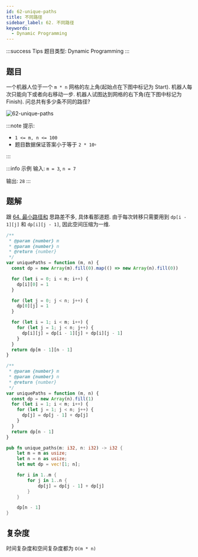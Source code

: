 ```yaml
---
id: 62-unique-paths
title: 不同路径
sidebar_label: 62. 不同路径
keywords:
  - Dynamic Programming
---
```


:::success Tips
题目类型: Dynamic Programming
:::

## 题目

一个机器人位于一个 `m * n` 网格的左上角(起始点在下图中标记为 Start). 机器人每次只能向下或者向右移动一步. 机器人试图达到网格的右下角(在下图中标记为 Finish). 问总共有多少条不同的路径?

![62-unique-paths](../../static/img/62-unique-paths.jpg)

:::note 提示:

- `1 <= m, n <= 100`
- 题目数据保证答案小于等于 `2 * 10ꝰ`

:::

:::info 示例
输入: `m = 3`, `n = 7`

输出: `28`
:::

## 题解

跟 [64. 最小路径和](/leetcode/medium/64-min-path-sum) 思路差不多, 具体看那道题. 由于每次转移只需要用到 `dp[i - 1][j]` 和 `dp[i][j - 1]`, 因此空间压缩为一维.


<Tabs>
  <TabItem value="JavaScript - 二维数组" label="JavaScript - 二维数组">

```ts
/**
 * @param {number} m
 * @param {number} n
 * @return {number}
 */
var uniquePaths = function (m, n) {
  const dp = new Array(m).fill(0).map(() => new Array(n).fill(0))

  for (let i = 0; i < m; i++) {
    dp[i][0] = 1
  }

  for (let j = 0; j < n; j++) {
    dp[0][j] = 1
  }

  for (let i = 1; i < m; i++) {
    for (let j = 1; j < n; j++) {
      dp[i][j] = dp[i - 1][j] + dp[i][j - 1]
    }
  }
  return dp[m - 1][n - 1]
}
```

</TabItem>
<TabItem value="JavaScript - 一维数组" label="JavaScript - 一维数组" default>

```ts
/**
 * @param {number} m
 * @param {number} n
 * @return {number}
 */
var uniquePaths = function (m, n) {
  const dp = new Array(n).fill(1)
  for (let i = 1; i < m; i++) {
    for (let j = 1; j < n; j++) {
      dp[j] = dp[j - 1] + dp[j]
    }
  }
  return dp[n - 1]
}
```

</TabItem>
<TabItem value="Rust" label="Rust">

```rust
pub fn unique_paths(m: i32, n: i32) -> i32 {
    let m = m as usize;
    let n = n as usize;
    let mut dp = vec![1; n];

    for i in 1..m {
        for j in 1..n {
            dp[j] = dp[j - 1] + dp[j]
        }
    }

    dp[n - 1]
}
```

</TabItem>
</Tabs>

## 复杂度

时间复杂度和空间复杂度都为 `O(m * n)`
